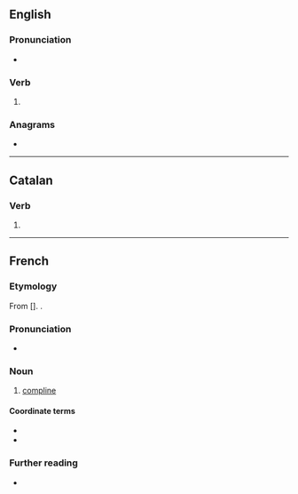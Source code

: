==English==

===Pronunciation===
* {{IPA|en|/kəmˈplaɪz/}}

===Verb===
{{head|en|verb form}}

# {{en-third-person singular of|comply}}

===Anagrams===
* {{anagrams|en|a=ceilmops|clipsome|compiles|polemics|simploce}}

----

==Catalan==

===Verb===
{{head|ca|verb form}}

# {{ca-verb form of|p=2|n=sg|t=impf|m=ind|complir}}

----

==French==

===Etymology===
From {{der|fr|la|complētus|complētae}} [{{m|la|hora|horae}}]. {{doublet|fr|complet|alt1=complète}}.

===Pronunciation===
* {{fr-IPA}}

===Noun===
{{fr-noun|f-p}}

# {{lb|fr|Christianity}} [[compline]]

====Coordinate terms====
* {{l|fr|matines}}
* {{l|fr|vêpres}}

===Further reading===
* {{R:TLFi}}